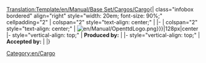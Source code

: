 <noinclude>[[Translation:Template/en/Manual/Base Set/Cargos/Cargo]]</noinclude>{| class="infobox bordered" align="right" style="width: 20em; font-size: 90%;" cellpadding="2"
| colspan="2" style="text-align: center;" | <strong>{{{name}}}</strong>
|-
| colspan="2" style="text-align: center;" | [[File:{{{image|en/Manual/OpenttdLogo.png}}}|128px|center]]
|- style="vertical-align: top;"
| <strong>Produced by:</strong>
| {{{produced}}}
|- style="vertical-align: top;"
| <strong>Accepted by:</strong>
| {{{accepted}}}
|}
<includeonly>[[Category:en/Cargo]]</includeonly>